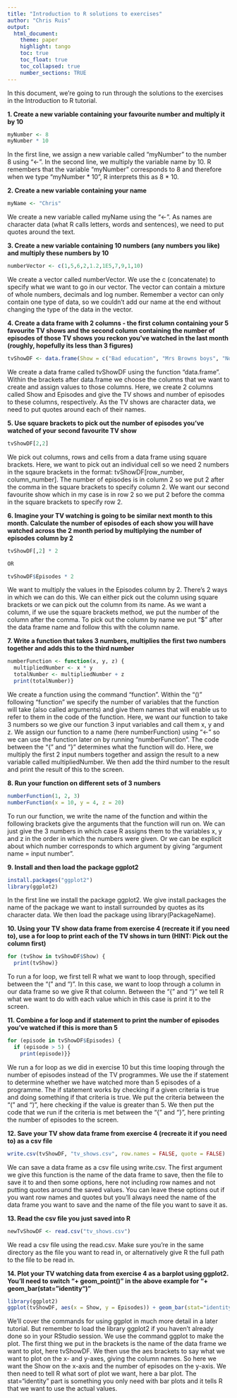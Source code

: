 ```yaml
---
title: "Introduction to R solutions to exercises"
author: "Chris Ruis"
output: 
  html_document:
    theme: paper
    highlight: tango
    toc: true
    toc_float: true
    toc_collapsed: true
    number_sections: TRUE
---
```


In this document, we're going to run through the solutions to the exercises in the Introduction to R tutorial.

**1.	Create a new variable containing your favourite number and multiply it by 10**

```r

myNumber <- 8
myNumber * 10

```

In the first line, we assign a new variable called "myNumber" to the number 8 using "<-". In the second line, we multiply the variable name by 10. R remembers that the variable "myNumber" corresponds to 8 and therefore when we type "myNumber * 10", R interprets this as 8 \* 10.

**2.	Create a new variable containing your name**

```r

myName <- "Chris"

```

We create a new variable called myName using the "<-". As names are character data (what R calls letters, words and sentences), we need to put quotes around the text.

**3.	Create a new variable containing 10 numbers (any numbers you like) and multiply these numbers by 10**

```r

numberVector <- c(1,5,6,2,1.2,1E5,7,9,1,10)

```

We create a vector called numberVector. We use the c (concatenate) to specify what we want to go in our vector. The vector can contain a mixture of whole numbers, decimals and log number. Remember a vector can only contain one type of data, so we couldn't add our name at the end without changing the type of the data in the vector.

**4.	Create a data frame with 2 columns - the first column containing your 5 favourite TV shows and the second column containing the number of episodes of those TV shows you reckon you’ve watched in the last month (roughly, hopefully its less than 3 figures)**

```r

tvShowDF <- data.frame(Show = c("Bad education", "Mrs Browns boys", "Not going out", "Outnumbered", "Taskmaster"), Episodes = c(10, 4, 8, 1, 11))

```

We create a data frame called tvShowDF using the function "data.frame". Within the brackets after data.frame we choose the columns that we want to create and assign values to those columns. Here, we create 2 columns called Show and Episodes and give the TV shows and number of episodes to these columns, respectively. As the TV shows are character data, we need to put quotes around each of their names.

**5.	Use square brackets to pick out the number of episodes you’ve watched of your second favourite TV show**

```r

tvShowDF[2,2]

```

We pick out columns, rows and cells from a data frame using square brackets. Here, we want to pick out an individual cell so we need 2 numbers in the sqaure brackets in the format: tvShowDF[row_number, column_number]. The number of episodes is in column 2 so we put 2 after the comma in the square brackets to specify column 2. We want our second favourite show which in my case is in row 2 so we put 2 before the comma in the square brackets to specify row 2.

**6.	Imagine your TV watching is going to be similar next month to this month. Calculate the number of episodes of each show you will have watched across the 2 month period by multiplying the number of episodes column by 2**

```r

tvShowDF[,2] * 2

OR

tvShowDF$Episodes * 2

```

We want to multiply the values in the Episodes column by 2. There's 2 ways in which we can do this. We can either pick out the column using square brackets or we can pick out the column from its name. As we want a column, if we use the square brackets method, we put the number of the column after the comma. To pick out the column by name we put "$" after the data frame name and follow this with the column name.

**7.	Write a function that takes 3 numbers, multiplies the first two numbers together and adds this to the third number**

```r

numberFunction <- function(x, y, z) {
  multipliedNumber <- x * y
  totalNumber <- multipliedNumber + z
  print(totalNumber)}

```

We create a function using the command "function". Within the "()" following "function" we specify the number of variables that the function will take (also called arguments) and give them names that will enable us to refer to them in the code of the function. Here, we want our function to take 3 numbers so we give our function 3 input variables and call them x, y and z. We assign our function to a name (here numberFunction) using "<-" so we can use the function later on by running "numberFunction". The code between the "{" and "}" determines what the function will do. Here, we multiply the first 2 input numbers together and assign the result to a new variable called multipliedNumber. We then add the third number to the result and print the result of this to the screen.

**8.	Run your function on different sets of 3 numbers**

```r

numberFunction(1, 2, 3)
numberFunction(x = 10, y = 4, z = 20)

```

To run our function, we write the name of the function and within the following brackets give the arguments that the function will run on. We can just give the 3 numbers in which case R assigns them to the variables x, y and z in the order in which the numbers were given. Or we can be explicit about which number corresponds to which argument by giving "argument name = input number".

**9.	Install and then load the package ggplot2**

```r

install.packages("ggplot2")
library(ggplot2)

```

In the first line we install the package ggplot2. We give install.packages the name of the package we want to install surrounded by quotes as its character data. We then load the package using library(PackageName).

**10.	Using your TV show data frame from exercise 4 (recreate it if you need to), use a for loop to print each of the TV shows in turn (HINT: Pick out the column first)**

```r

for (tvShow in tvShowDF$Show) {
  print(tvShow)}

```

To run a for loop, we first tell R what we want to loop through, specified between the "(" and ")". In this case, we want to loop through a column in our data frame so we give R that column. Between the "{" and "}" we tell R what we want to do with each value which in this case is print it to the screen.

**11.	Combine a for loop and if statement to print the number of episodes you’ve watched if this is more than 5**

```r

for (episode in tvShowDF$Episodes) {
  if (episode > 5) {
    print(episode)}}

```

We run a for loop as we did in exercise 10 but this time looping through the number of episodes instead of the TV programmes. We use the if statement to determine whether we have watched more than 5 episodes of a programme. The if statement works by checking if a given criteria is true and doing something if that criteria is true. We put the criteria between the "(" and ")", here checking if the value is greater than 5. We then put the code that we run if the criteria is met between the "{" and "}", here printing the number of episodes to the screen.

**12.	Save your TV show data frame from exercise 4 (recreate it if you need to) as a csv file**

```r

write.csv(tvShowDF, "tv_shows.csv", row.names = FALSE, quote = FALSE)

```

We can save a data frame as a csv file using write.csv. The first argument we give this function is the name of the data frame to save, then the file to save it to and then some options, here not including row names and not putting quotes around the saved values. You can leave these options out if you want row names and quotes but you'll always need the name of the data frame you want to save and the name of the file you want to save it as.

**13.	Read the csv file you just saved into R**

```r

newTvShowDF <- read.csv("tv_shows.csv")

```

We read a csv file using the read.csv. Make sure you're in the same directory as the file you want to read in, or alternatively give R the full path to the file to be read in.

**14.	Plot your TV watching data from exercise 4 as a barplot using ggplot2. You’ll need to switch “+ geom_point()” in the above example for “+ geom_bar(stat=”identity“)”**

```r

library(ggplot2)
ggplot(tvShowDF, aes(x = Show, y = Episodes)) + geom_bar(stat="identity")

```

We'll cover the commands for using ggplot in much more detail in a later tutorial. But remember to load the library ggplot2 if you haven't already done so in your RStudio session. We use the command ggplot to make the plot. The first thing we put in the brackets is the name of the data frame we want to plot, here tvShowDF. We then use the aes brackets to say what we want to plot on the x- and y-axes, giving the column names. So here we want the Show on the x-axis and the number of episodes on the y-axis. We then need to tell R what sort of plot we want, here a bar plot. The stat="identity" part is something you only need with bar plots and it tells R that we want to use the actual values.